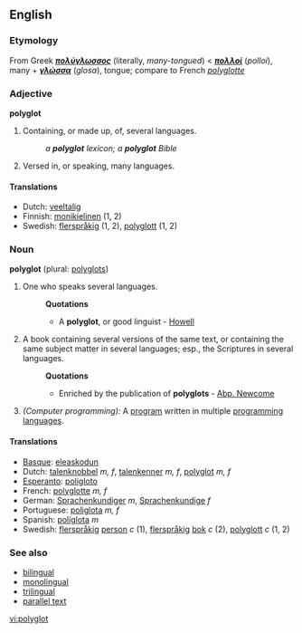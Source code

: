 ==English==

===Etymology===
From Greek '''''[[πολύγλωσσος]]''''' (literally, ''many-tongued'') < '''''[[πολλοί]]''''' (''polloí''), many + '''''[[γλώσσα]]''''' (''glosa''), tongue; compare to French ''[[polyglotte]]''

===Adjective===
'''polyglot'''

#Containing, or made up, of, several languages.
#:''a '''polyglot''' lexicon; a '''polyglot''' Bible''
#Versed in, or speaking, many languages.

====Translations====
*Dutch: [[veeltalig]]
*Finnish: [[monikielinen]] (1, 2)
*Swedish: [[flerspråkig]] (1, 2), [[polyglott]] (1, 2)

===Noun===
'''polyglot''' (plural: [[polyglots]])

#One who speaks several languages.
#:'''Quotations'''
#:*A '''polyglot''', or good linguist - [[Howell]]
#A book containing several versions of the same text, or containing the same subject matter in several languages; esp., the Scriptures in several languages.
#:'''Quotations'''
#:*Enriched by the publication of '''polyglots''' - [[Abp. Newcome]]
#''(Computer programming):'' A [[program]] written in multiple [[programming language]]s.

====Translations====
*[[Basque]]: [[eleaskodun]]
*Dutch: [[talenknobbel]] ''m, f'', [[talenkenner]] ''m, f'', [[polyglot]] ''m, f''
*[[Esperanto]]: [[poligloto]]
*French: [[polyglotte]] ''m, f''
*German: [[Sprachenkundiger]] ''m'', [[Sprachenkundige]] ''f''
*Portuguese: [[poliglota]] ''m, f''
*Spanish: [[políglota]] ''m''
*Swedish: [[flerspråkig]] [[person]] ''c'' (1), [[flerspråkig]] [[bok]] ''c'' (2), [[polyglott]] ''c'' (1, 2)

===See also===
*[[bilingual]]
*[[monolingual]]
*[[trilingual]]
*[[parallel text]]

[[vi:polyglot]]